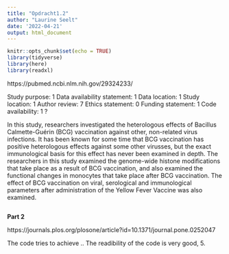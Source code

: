 ```yaml
---
title: "Opdracht1.2"
author: "Laurine Seelt"
date: '2022-04-21'
output: html_document
---
```


```r
knitr::opts_chunk$set(echo = TRUE)
library(tidyverse)
library(here)
library(readxl)
```

https://pubmed.ncbi.nlm.nih.gov/29324233/

Study purpose: 1
Data availability statement: 1
Data location: 1
Study location: 1
Author review: 7
Ethics statement: 0
Funding statement: 1
Code availability: 1 ?

In this study, researchers investigated the heterologous effects of Bacillus Calmette-Guérin (BCG) vaccination against other, non-related virus infections. 
It has been known for some time that BCG vaccination has positive heterologous effects against some other virusses, but the exact immunological basis for this effect has never been examined in depth. The researchers in this study examined the genome-wide histone modifications that take place as a result of BCG vaccination, and also examined the functional changes in monocytes that take place after BCG vaccination. The effect of BCG vaccination on viral, serological and immunological parameters after administration of the Yellow Fever Vaccine was also examined.


```r

```

__Part 2__

https://journals.plos.org/plosone/article?id=10.1371/journal.pone.0252047

The code tries to achieve ..
The readibility of the code is very good, 5.
